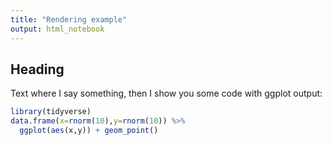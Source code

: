 ```yaml
---
title: "Rendering example"
output: html_notebook
---
```


## Heading

Text where I say something, then I show you some code with ggplot output:

```r
library(tidyverse)
data.frame(x=rnorm(10),y=rnorm(10)) %>%
  ggplot(aes(x,y)) + geom_point()

```

